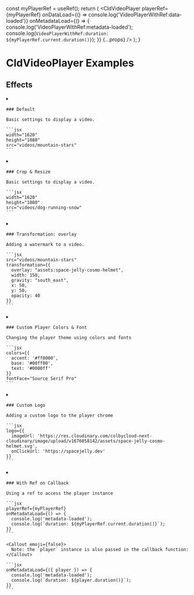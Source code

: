 


  const myPlayerRef = useRef();
  return (
    <CldVideoPlayer
      playerRef={myPlayerRef}
      onDataLoad={() => console.log('VideoPlayerWithRef:data-loaded')}
      onMetadataLoad={() => {
        console.log('VideoPlayerWithRef:metadata-loaded');
        console.log(`VideoPlayerWithRef:duration: ${myPlayerRef.current.duration()}`);
      }}
      {...props}
    />
  );
}

<Head>
  <title>CldVideoPlayer Examples - Next Cloudinary</title>
  <meta name="og:title" content="CldVideoPlayer Examples - Next Cloudinary" />
  <meta name="og:url" content={`https://next-cloudinary.spacejelly.dev/components/CldVideoPlayer/examples`} />
</Head>

<OgImage
  title="CldVideoPlayer Examples"
  twitterTitle="CldVideoPlayer Examples"
/>

# CldVideoPlayer Examples

## Effects

<ImageGrid columns={1}>
  <li>
    <CldVideoPlayer
      width="1620"
      height="1080"
      src={`${process.env.VIDEOS_DIRECTORY}/mountain-stars`}
    />

    ### Default

    Basic settings to display a video.

    ```jsx
    width="1620"
    height="1080"
    src="videos/mountain-stars"
    ```
  </li>
  <li>
    <div style={{ maxWidth: 500, margin: '0 auto' }}>
      <CldVideoPlayer
        width="500"
        height="500"
        src={`${process.env.VIDEOS_DIRECTORY}/dog-running-snow`}
        transformation={{
          width: 500,
          height: 500,
          crop: 'fill',
          gravity: 'auto'
        }}
      />
    </div>

    ### Crop & Resize

    Basic settings to display a video.

    ```jsx
    width="1620"
    height="1080"
    src="videos/dog-running-snow"
    ```
  </li>
  <li>
    <CldVideoPlayer
      width="1620"
      height="1080"
      src={`${process.env.VIDEOS_DIRECTORY}/mountain-stars`}
      transformation={{
        overlay: `${process.env.ASSETS_DIRECTORY}:space-jelly-cosmo-helmet`,
        width: 150,
        gravity: "south_east",
        x: 50,
        y: 50,
        opacity: 80
      }}
    />

    ### Transformation: overlay

    Adding a watermark to a video.

    ```jsx
    src="videos/mountain-stars"
    transformation={{
      overlay: "assets:space-jelly-cosmo-helmet",
      width: 150,
      gravity: "south_east",
      x: 50,
      y: 50,
      opacity: 40
    }}
    ```
  </li>
  <li>
    <CldVideoPlayer
      width="4096"
      height="2160"
      src={`${process.env.VIDEOS_DIRECTORY}/dog-running-snow`}
      colors={{
        accent: '#ff0000',
        base: '#00ff00',
        text: '#0000ff'
      }}
      fontFace="Source Serif Pro"
    />

    ### Custom Player Colors & Font

    Changing the player theme using colors and fonts

    ```jsx
    colors={{
      accent: '#ff0000',
      base: '#00ff00',
      text: '#0000ff'
    }}
    fontFace="Source Serif Pro"
    ```
  </li>
  <li>
    <CldVideoPlayer
      width="4096"
      height="2160"
      src={`${process.env.VIDEOS_DIRECTORY}/dog-running-snow`}
      logo={{
        imageUrl: 'https://res.cloudinary.com/colbycloud-next-cloudinary/image/upload/v1676058142/assets/space-jelly-cosmo-helmet.svg',
        onClickUrl: 'https://spacejelly.dev'
      }}
    />

    ### Custom Logo

    Adding a custom logo to the player chrome

    ```jsx
    logo={{
      imageUrl: 'https://res.cloudinary.com/colbycloud-next-cloudinary/image/upload/v1676058142/assets/space-jelly-cosmo-helmet.svg',
      onClickUrl: 'https://spacejelly.dev'
    }}
    ```
  </li>
  <li>
    <VideoPlayerWithRef
      width="4096"
      height="2160"
      src={`${process.env.VIDEOS_DIRECTORY}/dog-running-snow`}
    />

    ### With Ref on Callback

    Using a ref to access the player instance

    ```jsx
    playerRef={myPlayerRef}
    onMetadataLoad={() => {
      console.log('metadata-loaded');
      console.log(`duration: ${myPlayerRef.current.duration()}`);
    }}
    ```

    <Callout emoji={false}>
      Note: the `player` instance is also passed in the callback function:
    </Callout>

    ```jsx
    onMetadataLoad={({ player }) => {
      console.log('metadata-loaded');
      console.log(`duration: ${player.duration()}`);
    }}
    ```
  </li>
</ImageGrid>